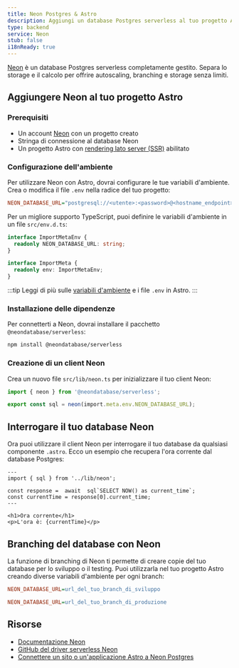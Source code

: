 ```yaml
---
title: Neon Postgres & Astro
description: Aggiungi un database Postgres serverless al tuo progetto Astro con Neon
type: backend
service: Neon
stub: false
i18nReady: true
---
```


[Neon](https://neon.tech) è un database Postgres serverless completamente gestito. Separa lo storage e il calcolo per offrire autoscaling, branching e storage senza limiti.

## Aggiungere Neon al tuo progetto Astro

### Prerequisiti

- Un account [Neon](https://console.neon.tech/signup) con un progetto creato
- Stringa di connessione al database Neon
- Un progetto Astro con [rendering lato server (SSR)](https://docs.astro.build/en/guides/server-side-rendering) abilitato

### Configurazione dell'ambiente

Per utilizzare Neon con Astro, dovrai configurare le tue variabili d'ambiente. Crea o modifica il file `.env` nella radice del tuo progetto:

```ini title=".env"
NEON_DATABASE_URL="postgresql://<utente>:<password>@<hostname_endpoint>.neon.tech:<porta>/<nome_db>?sslmode=require"
```

Per un migliore supporto TypeScript, puoi definire le variabili d'ambiente in un file `src/env.d.ts`:

```typescript title="src/env.d.ts"
interface ImportMetaEnv {
  readonly NEON_DATABASE_URL: string;
}

interface ImportMeta {
  readonly env: ImportMetaEnv;
}
```

:::tip
Leggi di più sulle [variabili d'ambiente](/en/guides/environment-variables/) e i file `.env` in Astro.
:::

### Installazione delle dipendenze

Per connetterti a Neon, dovrai installare il pacchetto `@neondatabase/serverless`:

```bash
npm install @neondatabase/serverless
```

### Creazione di un client Neon

Crea un nuovo file `src/lib/neon.ts` per inizializzare il tuo client Neon:

```typescript title="src/lib/neon.ts"
import { neon } from '@neondatabase/serverless';

export const sql = neon(import.meta.env.NEON_DATABASE_URL);
```

## Interrogare il tuo database Neon

Ora puoi utilizzare il client Neon per interrogare il tuo database da qualsiasi componente `.astro`. Ecco un esempio che recupera l'ora corrente dal database Postgres:

```astro title="src/pages/index.astro"
---
import { sql } from '../lib/neon';

const response =  await  sql`SELECT NOW() as current_time`;
const currentTime = response[0].current_time;
---

<h1>Ora corrente</h1>
<p>L'ora è: {currentTime}</p>
```

## Branching del database con Neon

La funzione di branching di Neon ti permette di creare copie del tuo database per lo sviluppo o il testing. Puoi utilizzarla nel tuo progetto Astro creando diverse variabili d'ambiente per ogni branch:

```ini title=".env.development"
NEON_DATABASE_URL=url_del_tuo_branch_di_sviluppo
```

```ini title=".env.production"
NEON_DATABASE_URL=url_del_tuo_branch_di_produzione
```

## Risorse

- [Documentazione Neon](https://neon.tech/docs/introduction)
- [GitHub del driver serverless Neon](https://github.com/neondatabase/serverless)
- [Connettere un sito o un'applicazione Astro a Neon Postgres](https://neon.tech/docs/guides/astro)
